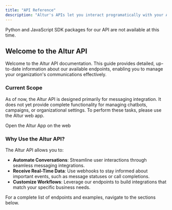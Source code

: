 ```yaml
---
title: "API Reference"
description: "Altur's APIs let you interact programatically with your Altur organization."
---
```


<Note>
  Python and JavaScript SDK packages for our API are not available at this time.
</Note>

## Welcome to the Altur API

Welcome to the Altur API documentation. This guide provides detailed, up-to-date information about our available endpoints, enabling you to manage your organization's communications effectively. 

### Current Scope

As of now, the Altur API is designed primarily for messaging integration. It does not yet provide complete functionality for managing chatbots, campaigns, or organizational settings. To perform these tasks, please use the Altur web app.

<Card title="Altur App" icon="browser" href="https://app.altur.io">
  Open the Altur App on the web
</Card>

### Why Use the Altur API?

The Altur API allows you to:
- **Automate Conversations**: Streamline user interactions through seamless messaging integrations.
- **Receive Real-Time Data**: Use webhooks to stay informed about important events, such as message statuses or call completions.
- **Customize Workflows**: Leverage our endpoints to build integrations that match your specific business needs.

For a complete list of endpoints and examples, navigate to the sections below.
